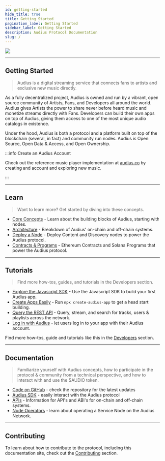 ```yaml
---
id: getting-started
hide_title: true
title: Getting Started
pagination_label: Getting Started
sidebar_label: Getting Started
description: Audius Protocol Documentation
slug: /
---
```



<div class="container">
  <div class="row">
    <div class="col col--12">
      <img className="welcomeBanner" src={useBaseUrl('/img/dev.jpg')} />
    </div>
  </div>
</div>

---

## Getting Started

> Audius is a digital streaming service that connects fans to artists and exclusive new music
> directly.

As a fully decentralized project, Audius is owned and run by a vibrant, open source community of
Artists, Fans, and Developers all around the world. Audius gives Artists the power to share never
before heard music and monetize streams directly with Fans. Developers can build their own apps on
top of Audius, giving them access to one of the most unique audio catalogs in existence.

Under the hood, Audius is both a protocol and a platform built on top of the blockchain (several, in
fact) and community run nodes. Audius is Open Source, Open Data & Access, and Open Ownership.

:::info Create an Audius Account

Check out the reference music player implementation at [audius.co](https://audius.co) by creating
and account and exploring new music.

:::

---

## Learn

> Want to learn more? Get started by diving into these concepts.

<!-- TODO: - [Audius 101]() - a walkthrough of the Audius protocol. -->

- [Core Concepts](/learn/concepts/protocol) - Learn about the building blocks of Audius, starting
  with nodes.
- [Architecture](/learn/architecture/content-node) - Breakdown of Audius' on-chain and off-chain
  systems.
- [Deploy a Node](/node-operator/setup/overview) - Deploy Content and Discovery nodes to power the
  Audius protocol.
- [Contracts & Programs](/reference/eth-contracts) - Ethereum Contracts and Solana Programs that
  power the Audius protocol.

---

## Tutorials

> Find more how-tos, guides, and tutorials in the Developers section.

- [Explore the Javascript SDK](/sdk) - Use the Javascript SDK to build your first Audius app.
- [Create Apps Easily](/developers/guides/create-audius-app) - Run `npx create-audius-app` to get a
  head start building.
- [Query the REST API](/api) - Query, stream, and search for tracks, users & playlists across the
  network.
- [Log in with Audius](/developers/guides/log-in-with-audius) - let users log in to your app with
  their Audius account.

Find more how-tos, guide and tutorials like this in the
[Developers](/developers/introduction/overview) section.

---

## Documentation

> Familiarize yourself with Audius concepts, how to participate in the protocol & community from a
> technical perspective, and how to interact with and use the $AUDIO token.

- [Code on GitHub](https://github.com/AudiusProject/apps) - check the repository for the
  latest updates
- [Audius SDK](/sdk) - easily interact with the Audius protocol
- [APIs](/api) - Information for API's and ABI's for on-chain and off-chain systems.
- [Node Operators](/node-operator/setup/overview) - learn about operating a Service Node on the
  Audius Network.

---

## Contributing

To learn about how to contribute to the protocol, including this documentation site, check out the
[Contributing](/learn/contributing/overview) section.
